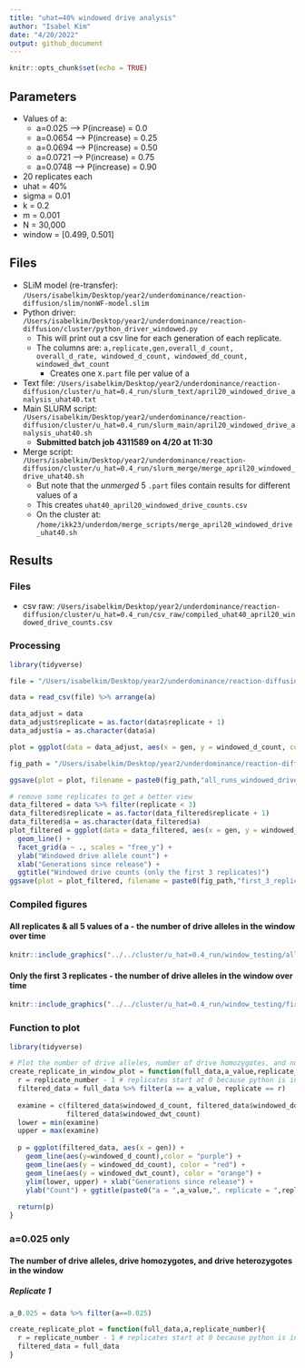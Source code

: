 ```yaml
---
title: "uhat=40% windowed drive analysis"
author: "Isabel Kim"
date: "4/20/2022"
output: github_document
---
```


```r
knitr::opts_chunk$set(echo = TRUE)
```

## Parameters

* Values of a:
  + a=0.025 --> P(increase) = 0.0
  + a=0.0654 --> P(increase) = 0.25
  + a=0.0694 --> P(increase) = 0.50
  + a=0.0721 --> P(increase) = 0.75
  + a=0.0748 --> P(increase) = 0.90
* 20 replicates each
* uhat = 40%
* sigma = 0.01
* k = 0.2
* m = 0.001
* N = 30,000
* window = [0.499, 0.501]


## Files

* SLiM model (re-transfer): `/Users/isabelkim/Desktop/year2/underdominance/reaction-diffusion/slim/nonWF-model.slim`
* Python driver: `/Users/isabelkim/Desktop/year2/underdominance/reaction-diffusion/cluster/python_driver_windowed.py`
  + This will print out a csv line for each generation of each replicate.
  + The columns are: `a,replicate,gen,overall_d_count, overall_d_rate, windowed_d_count, windowed_dd_count, windowed_dwt_count`
    * Creates one `X.part` file per value of a
* Text file: `/Users/isabelkim/Desktop/year2/underdominance/reaction-diffusion/cluster/u_hat=0.4_run/slurm_text/april20_windowed_drive_analysis_uhat40.txt`
* Main SLURM script: `/Users/isabelkim/Desktop/year2/underdominance/reaction-diffusion/cluster/u_hat=0.4_run/slurm_main/april20_windowed_drive_analysis_uhat40.sh`
  + **Submitted batch job 4311589 on 4/20 at 11:30**
* Merge script: `/Users/isabelkim/Desktop/year2/underdominance/reaction-diffusion/cluster/u_hat=0.4_run/slurm_merge/merge_april20_windowed_drive_uhat40.sh`
  + But note that the *unmerged* 5 `.part` files contain results for different values of a
  + This creates `uhat40_april20_windowed_drive_counts.csv`
  + On the cluster at: `/home/ikk23/underdom/merge_scripts/merge_april20_windowed_drive_uhat40.sh`
  
## Results

### Files

* csv raw: `/Users/isabelkim/Desktop/year2/underdominance/reaction-diffusion/cluster/u_hat=0.4_run/csv_raw/compiled_uhat40_april20_windowed_drive_counts.csv`

### Processing

```r
library(tidyverse)

file = "/Users/isabelkim/Desktop/year2/underdominance/reaction-diffusion/cluster/u_hat=0.4_run/csv_raw/compiled_uhat40_april20_windowed_drive_counts.csv"

data = read_csv(file) %>% arrange(a)

data_adjust = data
data_adjust$replicate = as.factor(data$replicate + 1)
data_adjust$a = as.character(data$a)

plot = ggplot(data = data_adjust, aes(x = gen, y = windowed_d_count, color =replicate)) + geom_line() + facet_grid(a ~ ., scales = "free_y") + ylab("Windowed drive allele count") + xlab("Generations since release") + ggtitle("Windowed drive counts (20 replicates per value of a)")

fig_path = "/Users/isabelkim/Desktop/year2/underdominance/reaction-diffusion/cluster/u_hat=0.4_run/window_testing/"

ggsave(plot = plot, filename = paste0(fig_path,"all_runs_windowed_drive_counts.png"))

# remove some replicates to get a better view
data_filtered = data %>% filter(replicate < 3)
data_filtered$replicate = as.factor(data_filtered$replicate + 1)
data_filtered$a = as.character(data_filtered$a)
plot_filtered = ggplot(data = data_filtered, aes(x = gen, y = windowed_d_count, color =replicate)) + 
  geom_line() + 
  facet_grid(a ~ ., scales = "free_y") + 
  ylab("Windowed drive allele count") + 
  xlab("Generations since release") + 
  ggtitle("Windowed drive counts (only the first 3 replicates)")
ggsave(plot = plot_filtered, filename = paste0(fig_path,"first_3_replicates_windowed_drive_counts.png"))
```

### Compiled figures

#### All replicates & all 5 values of a - the number of drive alleles in the window over time
```r
knitr::include_graphics("../../cluster/u_hat=0.4_run/window_testing/all_runs_windowed_drive_counts.png")
```

#### Only the first 3 replicates - the number of drive alleles in the window over time
```r
knitr::include_graphics("../../cluster/u_hat=0.4_run/window_testing/first_3_replicates_windowed_drive_counts.png")
```

### Function to plot
```r
library(tidyverse)

# Plot the number of drive alleles, number of drive homozygotes, and number of drive heterozygotes in the small window around x=0.5 for a given value of a (5 to choose from) and a certain replicate (20 to choose from)
create_replicate_in_window_plot = function(full_data,a_value,replicate_number){
  r = replicate_number - 1 # replicates start at 0 because python is indexed at 0
  filtered_data = full_data %>% filter(a == a_value, replicate == r)
  
  examine = c(filtered_data$windowed_d_count, filtered_data$windowed_dd_count, 
              filtered_data$windowed_dwt_count)
  lower = min(examine)
  upper = max(examine)
  
  p = ggplot(filtered_data, aes(x = gen)) + 
    geom_line(aes(y=windowed_d_count),color = "purple") + 
    geom_line(aes(y = windowed_dd_count), color = "red") +
    geom_line(aes(y = windowed_dwt_count), color = "orange") +
    ylim(lower, upper) + xlab("Generations since release") +
    ylab("Count") + ggtitle(paste0("a = ",a_value,", replicate = ",replicate_number, ": \nCount of drive alleles (purple), drive homozygotes (red),\nand drive heterozygotes (orange) in [0.499, 0.501] window"))
  
  return(p)
}
```

### a=0.025 only



#### The number of drive alleles, drive homozygotes, and drive heterozygotes in the window

##### Replicate 1
```r
a_0.025 = data %>% filter(a==0.025) 

create_replicate_plot = function(full_data,a,replicate_number){
  r = replicate_number - 1 # replicates start at 0 because python is indexed at 0
  filtered_data = full_data 
}
```